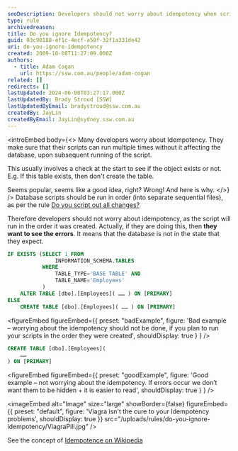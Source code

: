 ```yaml
---
seoDescription: Developers should not worry about idempotency when scripting database changes, as scripts should be run in order to ensure correct results and identify any errors that may occur.
type: rule
archivedreason:
title: Do you ignore Idempotency?
guid: 03c90188-ef1c-4ecf-a58f-32f1a331de42
uri: do-you-ignore-idempotency
created: 2009-10-08T11:27:09.000Z
authors:
  - title: Adam Cogan
    url: https://ssw.com.au/people/adam-cogan
related: []
redirects: []
lastUpdated: 2024-06-08T03:27:17.000Z
lastUpdatedBy: Brady Stroud [SSW]
lastUpdatedByEmail: bradystroud@ssw.com.au
createdBy: JayLin
createdByEmail: JayLin@sydney.ssw.com.au
---
```


<introEmbed
  body={<>
Many developers worry about Idempotency. They make sure that their scripts can run multiple times without it affecting the database, upon subsequent running of the script.

This usually involves a check at the start to see if the object exists or not.
E.g. If this table exists, then don't create the table.

Seems popular, seems like a good idea, right? Wrong! And here is why.
  </>}
/>
Database scripts should be run in order (into separate sequential files), as per the rule [Do you script out all changes?](/script-out-all-changes)

Therefore developers should not worry about idempotency, as the script will run in the order it was created. Actually, if they are doing this, then **they want to see the errors**. It means that the database is not in the state that they expect.

```sql
IF EXISTS (SELECT 1 FROM
               INFORMATION_SCHEMA.TABLES
           WHERE
               TABLE_TYPE='BASE TABLE' AND
               TABLE_NAME='Employees'
           )
    ALTER TABLE [dbo].[Employees]( …… ) ON [PRIMARY]
ELSE
    CREATE TABLE [dbo].[Employees]( …… ) ON [PRIMARY]
```

<figureEmbed figureEmbed={{
  preset: "badExample",
  figure: 'Bad example – worrying about the idempotency should not be done, if you plan to run your scripts in the order they were created',
  shouldDisplay: true
} } />


```sql
CREATE TABLE [dbo].[Employees](
    ……
) ON [PRIMARY]
```

<figureEmbed figureEmbed={{
  preset: "goodExample",
  figure: 'Good example – not worrying about the idempotency. If errors occur we don’t want them to be hidden + it is easier to read',
  shouldDisplay: true
} } />



<imageEmbed
  alt="Image"
  size="large"
  showBorder={false}
  figureEmbed={{
    preset: "default",
    figure: 'Viagra isn\'t the cure to your Idempotency problems',
    shouldDisplay: true
  }}
  src="/uploads/rules/do-you-ignore-idempotency/ViagraPill.jpg"
/>

See the concept of [Idempotence on Wikipedia](http://en.wikipedia.org/wiki/Idempotence)
